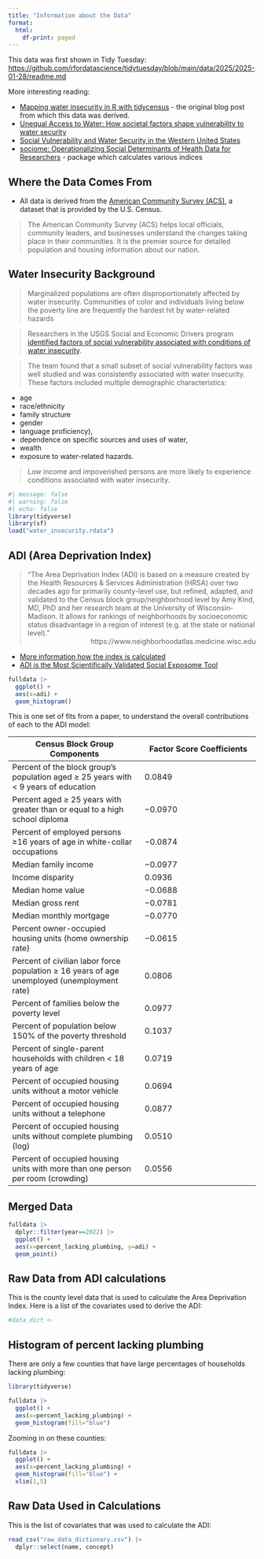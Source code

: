 ```yaml
---
title: "Information about the Data"
format:
  html:
    df-print: paged
---
```


This data was first shown in Tidy Tuesday: <https://github.com/rfordatascience/tidytuesday/blob/main/data/2025/2025-01-28/readme.md>

More interesting reading:

- [Mapping water insecurity in R with tidycensus](https://waterdata.usgs.gov/blog/acs-maps/) - the original blog post from which this data was derived.
- [Unequal Access to Water: How societal factors shape vulnerability to water security](https://labs.waterdata.usgs.gov/visualizations/vulnerability-indicators/index.html#/en)
- [Social Vulnerability and Water Security in the Western United States](https://agupubs.onlinelibrary.wiley.com/doi/epdf/10.1029/2023WR036284)
- [sociome: Operationalizing Social Determinants of Health Data for Researchers](https://github.com/ClevelandClinicQHS/sociome) - package which calculates various indices

## Where the Data Comes From

- All data is derived from the [American Community Survey (ACS)](https://www.census.gov/programs-surveys/acs), a dataset that is provided by the U.S. Census. 

> The American Community Survey (ACS) helps local officials, community leaders, and businesses understand the changes taking place in their communities. It is the premier source for detailed population and housing information about our nation.

## Water Insecurity Background

> Marginalized populations are often disproportionately affected by water insecurity. Communities of color and individuals living below the poverty line are frequently the hardest hit by water-related hazards

> Researchers in the USGS Social and Economic Drivers program [identified factors of social vulnerability associated with conditions of water insecurity](https://www.usgs.gov/data/literature-summary-indicators-water-vulnerability-western-us-2000-2022).

> The team found that a small subset of social vulnerability factors was well studied and was consistently associated with water insecurity. These factors included multiple demographic characteristics:

- age
- race/ethnicity
- family structure 
- gender 
- language proficiency), 
- dependence on specific sources and uses of water, 
- wealth
- exposure to water-related hazards.

> Low income and impoverished persons are more likely to experience conditions associated with water insecurity.

```r
#| message: false
#| warning: false
#| echo: false
library(tidyverse)
library(sf)
load("water_insecurity.rdata")
```

## ADI (Area Deprivation Index)

> "The Area Deprivation Index (ADI) is based on a measure created by the Health Resources & Services Administration (HRSA) over two decades ago for primarily county-level use, but refined, adapted, and validated to the Census block group/neighborhood level by Amy Kind, MD, PhD and her research team at the University of Wisconsin-Madison. It allows for rankings of neighborhoods by socioeconomic status disadvantage in a region of interest (e.g. at the state or national level)."
> <div style="text-align: right"> https://www.neighborhoodatlas.medicine.wisc.edu </div>

- [More information how the index is calculated](https://www.neighborhoodatlas.medicine.wisc.edu/)
- [ADI is the Most Scientifically Validated Social Exposome Tool](https://www.healthaffairs.org/content/forefront/area-deprivation-index-most-scientifically-validated-social-exposome-tool-available)

```r
fulldata |>
  ggplot() +
  aes(x=adi) +
  geom_histogram()
```

This is one set of fits from a paper, to understand the overall contributions of each to the ADI model:

|Census Block Group Components|Factor Score Coefficients|
|-----------------------------|-------------------------|
|Percent of the block group’s population aged ≥ 25 years with < 9 years of education|	0.0849|
|Percent aged ≥ 25 years with greater than or equal to a high school diploma|	−0.0970|
|Percent of employed persons ≥16 years of age in white-collar occupations|	−0.0874|
|Median family income|	−0.0977|
|Income disparity|	0.0936|
|Median home value|	−0.0688|
|Median gross rent|	−0.0781|
|Median monthly mortgage|	−0.0770|
|Percent owner-occupied housing units (home ownership rate)|	−0.0615|
|Percent of civilian labor force population ≥ 16 years of age unemployed (unemployment rate)	|0.0806|
|Percent of families below the poverty level|0.0977|
|Percent of population below 150% of the poverty threshold|0.1037|
|Percent of single-parent households with children < 18 years of age|0.0719|
|Percent of occupied housing units without a motor vehicle|0.0694|
|Percent of occupied housing units without a telephone|0.0877|
|Percent of occupied housing units without complete plumbing (log)|0.0510|
|Percent of occupied housing units with more than one person per room (crowding)|0.0556|


## Merged Data

```r
fulldata |>
  dplyr::filter(year==2022) |>
  ggplot() +
  aes(x=percent_lacking_plumbing, y=adi) +
  geom_point()
```

## Raw Data from ADI calculations

This is the county level data that is used to calculate the Area Deprivation Index. Here is a list of the covariates used to derive the ADI:

```r
#data_dict <- 
```

## Histogram of percent lacking plumbing

There are only a few counties that have large percentages of households lacking plumbing:

```r
library(tidyverse)

fulldata |>
  ggplot() +
  aes(x=percent_lacking_plumbing) +
  geom_histogram(fill="blue")
```

Zooming in on these counties:

```r
fulldata |>
  ggplot() +
  aes(x=percent_lacking_plumbing) +
  geom_histogram(fill="blue") + 
  xlim(1,5)
```

## Raw Data Used in Calculations

This is the list of covariates that was used to calculate the ADI:

```r
read_csv("raw_data_dictionary.csv") |>
  dplyr::select(name, concept)

```